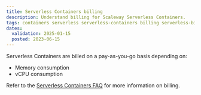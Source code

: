 ```yaml
---
title: Serverless Containers billing
description: Understand billing for Scaleway Serverless Containers.
tags: containers serverless serverless-containers billing serverless-billing serverless-containers-billing
dates:
  validation: 2025-01-15
  posted: 2023-06-15
---
```


Serverless Containers are billed on a pay-as-you-go basis depending on: 

* Memory consumption
* vCPU consumption

Refer to the [Serverless Containers FAQ](/serverless-containers/faq/#how-am-i-billed-for-serverless-containers) for more information on billing.